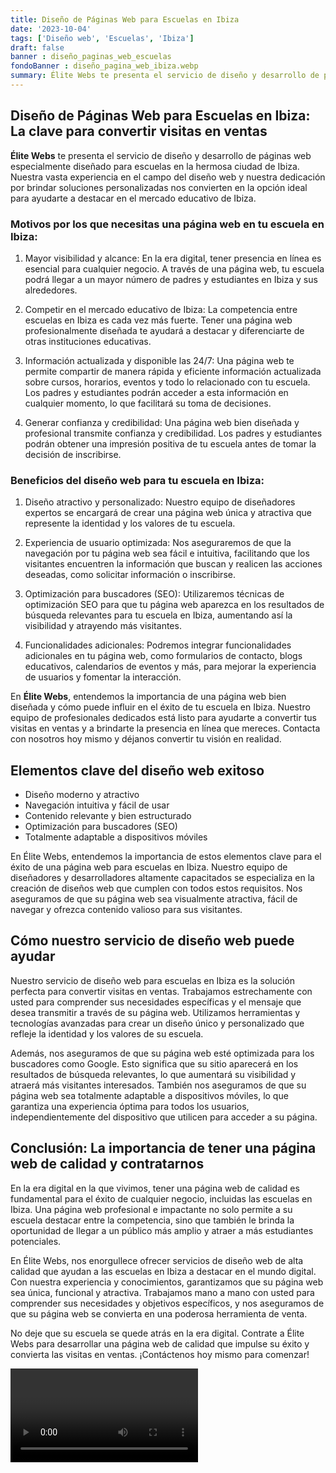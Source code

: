 ```yaml
---
title: Diseño de Páginas Web para Escuelas en Ibiza
date: '2023-10-04'
tags: ['Diseño web', 'Escuelas', 'Ibiza']
draft: false
banner : diseño_paginas_web_escuelas
fondoBanner : diseño_pagina_web_ibiza.webp
summary: Élite Webs te presenta el servicio de diseño y desarrollo de páginas web especialmente diseñado para escuelas en la hermosa ciudad de Ibiza. Nuestra vasta experiencia en el campo del diseño web y nuestra dedicación por brindar soluciones personalizadas nos convierten en la opción ideal para ayudarte a destacar en el mercado educativo de Ibiza.
---
```


## Diseño de Páginas Web para Escuelas en Ibiza: La clave para convertir visitas en ventas

**Élite Webs** te presenta el servicio de diseño y desarrollo de páginas web especialmente diseñado para escuelas en la hermosa ciudad de Ibiza. Nuestra vasta experiencia en el campo del diseño web y nuestra dedicación por brindar soluciones personalizadas nos convierten en la opción ideal para ayudarte a destacar en el mercado educativo de Ibiza.

### Motivos por los que necesitas una página web en tu escuela en Ibiza:

1. Mayor visibilidad y alcance: En la era digital, tener presencia en línea es esencial para cualquier negocio. A través de una página web, tu escuela podrá llegar a un mayor número de padres y estudiantes en Ibiza y sus alrededores.

2. Competir en el mercado educativo de Ibiza: La competencia entre escuelas en Ibiza es cada vez más fuerte. Tener una página web profesionalmente diseñada te ayudará a destacar y diferenciarte de otras instituciones educativas.

3. Información actualizada y disponible las 24/7: Una página web te permite compartir de manera rápida y eficiente información actualizada sobre cursos, horarios, eventos y todo lo relacionado con tu escuela. Los padres y estudiantes podrán acceder a esta información en cualquier momento, lo que facilitará su toma de decisiones.

4. Generar confianza y credibilidad: Una página web bien diseñada y profesional transmite confianza y credibilidad. Los padres y estudiantes podrán obtener una impresión positiva de tu escuela antes de tomar la decisión de inscribirse.

### Beneficios del diseño web para tu escuela en Ibiza:

1. Diseño atractivo y personalizado: Nuestro equipo de diseñadores expertos se encargará de crear una página web única y atractiva que represente la identidad y los valores de tu escuela.

2. Experiencia de usuario optimizada: Nos aseguraremos de que la navegación por tu página web sea fácil e intuitiva, facilitando que los visitantes encuentren la información que buscan y realicen las acciones deseadas, como solicitar información o inscribirse.

3. Optimización para buscadores (SEO): Utilizaremos técnicas de optimización SEO para que tu página web aparezca en los resultados de búsqueda relevantes para tu escuela en Ibiza, aumentando así la visibilidad y atrayendo más visitantes.

4. Funcionalidades adicionales: Podremos integrar funcionalidades adicionales en tu página web, como formularios de contacto, blogs educativos, calendarios de eventos y más, para mejorar la experiencia de usuarios y fomentar la interacción.

En **Élite Webs**, entendemos la importancia de una página web bien diseñada y cómo puede influir en el éxito de tu escuela en Ibiza. Nuestro equipo de profesionales dedicados está listo para ayudarte a convertir tus visitas en ventas y a brindarte la presencia en línea que mereces. Contacta con nosotros hoy mismo y déjanos convertir tu visión en realidad.

<GifSeo />

<Cta />

## Elementos clave del diseño web exitoso
- Diseño moderno y atractivo
- Navegación intuitiva y fácil de usar
- Contenido relevante y bien estructurado
- Optimización para buscadores (SEO)
- Totalmente adaptable a dispositivos móviles

En Élite Webs, entendemos la importancia de estos elementos clave para el éxito de una página web para escuelas en Ibiza. Nuestro equipo de diseñadores y desarrolladores altamente capacitados se especializa en la creación de diseños web que cumplen con todos estos requisitos. Nos aseguramos de que su página web sea visualmente atractiva, fácil de navegar y ofrezca contenido valioso para sus visitantes.

## Cómo nuestro servicio de diseño web puede ayudar
Nuestro servicio de diseño web para escuelas en Ibiza es la solución perfecta para convertir visitas en ventas. Trabajamos estrechamente con usted para comprender sus necesidades específicas y el mensaje que desea transmitir a través de su página web. Utilizamos herramientas y tecnologías avanzadas para crear un diseño único y personalizado que refleje la identidad y los valores de su escuela.

Además, nos aseguramos de que su página web esté optimizada para los buscadores como Google. Esto significa que su sitio aparecerá en los resultados de búsqueda relevantes, lo que aumentará su visibilidad y atraerá más visitantes interesados. También nos aseguramos de que su página web sea totalmente adaptable a dispositivos móviles, lo que garantiza una experiencia óptima para todos los usuarios, independientemente del dispositivo que utilicen para acceder a su página.

## Conclusión: La importancia de tener una página web de calidad y contratarnos
En la era digital en la que vivimos, tener una página web de calidad es fundamental para el éxito de cualquier negocio, incluidas las escuelas en Ibiza. Una página web profesional e impactante no solo permite a su escuela destacar entre la competencia, sino que también le brinda la oportunidad de llegar a un público más amplio y atraer a más estudiantes potenciales.

En Élite Webs, nos enorgullece ofrecer servicios de diseño web de alta calidad que ayudan a las escuelas en Ibiza a destacar en el mundo digital. Con nuestra experiencia y conocimientos, garantizamos que su página web sea única, funcional y atractiva. Trabajamos mano a mano con usted para comprender sus necesidades y objetivos específicos, y nos aseguramos de que su página web se convierta en una poderosa herramienta de venta.

No deje que su escuela se quede atrás en la era digital. Contrate a Élite Webs para desarrollar una página web de calidad que impulse su éxito y convierta las visitas en ventas. ¡Contáctenos hoy mismo para comenzar!

<Video />

<CtaBot job='Escuelas' city='Ibiza'/>

<Gmaps query='Ibiza+españa+maps' />